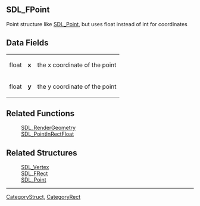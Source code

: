 == SDL_FPoint ==
Point structure like [[SDL_Point]], but uses float instead of int for coordinates


== Data Fields ==
{|
|float
|'''x'''
|the x coordinate of the point
|-
|float
|'''y'''
|the y coordinate of the point
|}

== Related Functions ==
:[[SDL_RenderGeometry]]
:[[SDL_PointInRectFloat]]

== Related Structures ==
:[[SDL_Vertex]]
:[[SDL_FRect]]
:[[SDL_Point]]

----
[[CategoryStruct]], [[CategoryRect]]